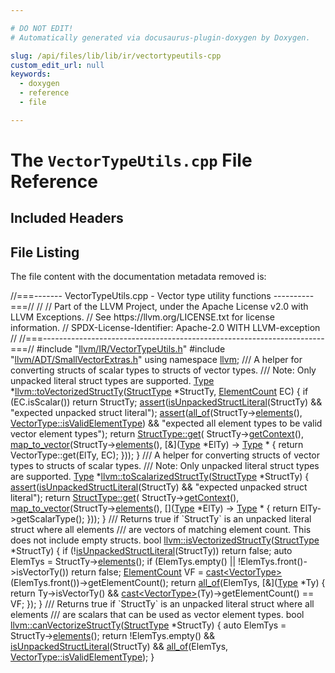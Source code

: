 ```yaml
---

# DO NOT EDIT!
# Automatically generated via docusaurus-plugin-doxygen by Doxygen.

slug: /api/files/lib/lib/ir/vectortypeutils-cpp
custom_edit_url: null
keywords:
  - doxygen
  - reference
  - file

---
```





# The `VectorTypeUtils.cpp` File Reference

<DoxygenPage pluginConfig={pluginConfig}>



## Included Headers

<IncludesList>
<IncludesListItem
  filePath="llvm/IR/VectorTypeUtils.h"
  permalink="/docs/api/files/include/include/llvm/include/llvm/ir/vectortypeutils-h"
  isLocal="true" />
<IncludesListItem
  filePath="llvm/ADT/SmallVectorExtras.h"
  permalink="/docs/api/files/include/include/llvm/include/llvm/adt/smallvectorextras-h"
  isLocal="true" />
</IncludesList>


## File Listing

The file content with the documentation metadata removed is:

<ProgramListing>

<Link id="l00001" /><CodeLine lineNumber="1"><Highlight kind="comment">//===------- VectorTypeUtils.cpp - Vector type utility functions ----------===//</Highlight><Highlight kind="normal"></Highlight></CodeLine>
<Link id="l00002" /><CodeLine lineNumber="2"><Highlight kind="normal"></Highlight><Highlight kind="comment">//</Highlight><Highlight kind="normal"></Highlight></CodeLine>
<Link id="l00003" /><CodeLine lineNumber="3"><Highlight kind="normal"></Highlight><Highlight kind="comment">// Part of the LLVM Project, under the Apache License v2.0 with LLVM Exceptions.</Highlight><Highlight kind="normal"></Highlight></CodeLine>
<Link id="l00004" /><CodeLine lineNumber="4"><Highlight kind="normal"></Highlight><Highlight kind="comment">// See https://llvm.org/LICENSE.txt for license information.</Highlight><Highlight kind="normal"></Highlight></CodeLine>
<Link id="l00005" /><CodeLine lineNumber="5"><Highlight kind="normal"></Highlight><Highlight kind="comment">// SPDX-License-Identifier: Apache-2.0 WITH LLVM-exception</Highlight><Highlight kind="normal"></Highlight></CodeLine>
<Link id="l00006" /><CodeLine lineNumber="6"><Highlight kind="normal"></Highlight><Highlight kind="comment">//</Highlight><Highlight kind="normal"></Highlight></CodeLine>
<Link id="l00007" /><CodeLine lineNumber="7"><Highlight kind="normal"></Highlight><Highlight kind="comment">//===----------------------------------------------------------------------===//</Highlight><Highlight kind="normal"></Highlight></CodeLine>
<Link id="l00008" /><CodeLine lineNumber="8"><Highlight kind="normal"></Highlight></CodeLine>
<Link id="l00009" /><CodeLine lineNumber="9"><Highlight kind="normal"></Highlight><Highlight kind="preprocessor">#include &quot;<a href="/docs/api/files/include/include/llvm/include/llvm/ir/vectortypeutils-h">llvm/IR/VectorTypeUtils.h</a>&quot;</Highlight><Highlight kind="normal"></Highlight></CodeLine>
<Link id="l00010" /><CodeLine lineNumber="10"><Highlight kind="normal"></Highlight><Highlight kind="preprocessor">#include &quot;<a href="/docs/api/files/include/include/llvm/include/llvm/adt/smallvectorextras-h">llvm/ADT/SmallVectorExtras.h</a>&quot;</Highlight><Highlight kind="normal"></Highlight></CodeLine>
<Link id="l00011" /><CodeLine lineNumber="11"><Highlight kind="normal"></Highlight></CodeLine>
<Link id="l00012" /><CodeLine lineNumber="12"><Highlight kind="normal"></Highlight><Highlight kind="keyword">using namespace </Highlight><Highlight kind="normal"><a href="/docs/api/namespaces/llvm">llvm</a>;</Highlight></CodeLine>
<Link id="l00013" /><CodeLine lineNumber="13"><Highlight kind="normal"></Highlight><Highlight kind="comment"></Highlight></CodeLine>
<Link id="l00014" /><CodeLine lineNumber="14"><Highlight kind="comment">/// A helper for converting structs of scalar types to structs of vector types.</Highlight></CodeLine>
<Link id="l00015" /><CodeLine lineNumber="15"><Highlight kind="comment">/// Note: Only unpacked literal struct types are supported.</Highlight><Highlight kind="normal"></Highlight></CodeLine>
<Link id="l00016" /><CodeLine lineNumber="16" lineLink="/docs/api/namespaces/llvm/#a77e211e8fb596ed21bb29f80aeacc211"><Highlight kind="normal"><a href="/docs/api/classes/llvm/type">Type</a> &#42;<a href="/docs/api/namespaces/llvm/#a77e211e8fb596ed21bb29f80aeacc211">llvm::toVectorizedStructTy</a>(<a href="/docs/api/classes/llvm/structtype">StructType</a> &#42;StructTy, <a href="/docs/api/classes/llvm/elementcount">ElementCount</a> EC) &#123;</Highlight></CodeLine>
<Link id="l00017" /><CodeLine lineNumber="17"><Highlight kind="normal">  </Highlight><Highlight kind="keywordflow">if</Highlight><Highlight kind="normal"> (EC.isScalar())</Highlight></CodeLine>
<Link id="l00018" /><CodeLine lineNumber="18"><Highlight kind="normal">    </Highlight><Highlight kind="keywordflow">return</Highlight><Highlight kind="normal"> StructTy;</Highlight></CodeLine>
<Link id="l00019" /><CodeLine lineNumber="19"><Highlight kind="normal">  <a href="/docs/api/files/lib/lib/target/lib/target/amdgpu/silowercontrolflow-cpp/#a4868c5d81c5ccc98c47aeab6244346a0">assert</a>(<a href="/docs/api/namespaces/llvm/#a28db78be8569f9cabe49007baf76cff2">isUnpackedStructLiteral</a>(StructTy) &amp;&amp;</Highlight></CodeLine>
<Link id="l00020" /><CodeLine lineNumber="20"><Highlight kind="normal">         </Highlight><Highlight kind="stringliteral">&quot;expected unpacked struct literal&quot;</Highlight><Highlight kind="normal">);</Highlight></CodeLine>
<Link id="l00021" /><CodeLine lineNumber="21"><Highlight kind="normal">  <a href="/docs/api/files/lib/lib/target/lib/target/amdgpu/silowercontrolflow-cpp/#a4868c5d81c5ccc98c47aeab6244346a0">assert</a>(<a href="/docs/api/namespaces/llvm/#a0d10fe510ced2849a8074fe81e5d04ce">all&#95;of</a>(StructTy-&gt;<a href="/docs/api/classes/llvm/structtype/#a339ac1c5133ca49e7a5fb1e37ce0a308">elements</a>(), <a href="/docs/api/classes/llvm/vectortype/#aa6a2194fc011669faabe43322d7c6c5f">VectorType::isValidElementType</a>) &amp;&amp;</Highlight></CodeLine>
<Link id="l00022" /><CodeLine lineNumber="22"><Highlight kind="normal">         </Highlight><Highlight kind="stringliteral">&quot;expected all element types to be valid vector element types&quot;</Highlight><Highlight kind="normal">);</Highlight></CodeLine>
<Link id="l00023" /><CodeLine lineNumber="23"><Highlight kind="normal">  </Highlight><Highlight kind="keywordflow">return</Highlight><Highlight kind="normal"> <a href="/docs/api/classes/llvm/structtype/#a18fc4545474c6ebb6f7c547f64f4fb31">StructType::get</a>(</Highlight></CodeLine>
<Link id="l00024" /><CodeLine lineNumber="24"><Highlight kind="normal">      StructTy-&gt;<a href="/docs/api/classes/llvm/type/#a909eca4ba9e5eefc203c8e3770bdab25">getContext</a>(),</Highlight></CodeLine>
<Link id="l00025" /><CodeLine lineNumber="25"><Highlight kind="normal">      <a href="/docs/api/namespaces/llvm/#a2e7f03a97de1f7d60491b516bb5ee6ad">map&#95;to&#95;vector</a>(StructTy-&gt;<a href="/docs/api/classes/llvm/structtype/#a339ac1c5133ca49e7a5fb1e37ce0a308">elements</a>(), &#91;&amp;&#93;(<a href="/docs/api/classes/llvm/type">Type</a> &#42;ElTy) -&gt; <a href="/docs/api/classes/llvm/type">Type</a> &#42; &#123;</Highlight></CodeLine>
<Link id="l00026" /><CodeLine lineNumber="26"><Highlight kind="normal">        return VectorType::get(ElTy, EC);</Highlight></CodeLine>
<Link id="l00027" /><CodeLine lineNumber="27"><Highlight kind="normal">      &#125;));</Highlight></CodeLine>
<Link id="l00028" /><CodeLine lineNumber="28"><Highlight kind="normal">&#125;</Highlight></CodeLine>
<Link id="l00029" /><CodeLine lineNumber="29"><Highlight kind="normal"></Highlight><Highlight kind="comment"></Highlight></CodeLine>
<Link id="l00030" /><CodeLine lineNumber="30"><Highlight kind="comment">/// A helper for converting structs of vector types to structs of scalar types.</Highlight></CodeLine>
<Link id="l00031" /><CodeLine lineNumber="31"><Highlight kind="comment">/// Note: Only unpacked literal struct types are supported.</Highlight><Highlight kind="normal"></Highlight></CodeLine>
<Link id="l00032" /><CodeLine lineNumber="32" lineLink="/docs/api/namespaces/llvm/#af3d7a362fea3dd362c790529f2afcbfa"><Highlight kind="normal"><a href="/docs/api/classes/llvm/type">Type</a> &#42;<a href="/docs/api/namespaces/llvm/#af3d7a362fea3dd362c790529f2afcbfa">llvm::toScalarizedStructTy</a>(<a href="/docs/api/classes/llvm/structtype">StructType</a> &#42;StructTy) &#123;</Highlight></CodeLine>
<Link id="l00033" /><CodeLine lineNumber="33"><Highlight kind="normal">  <a href="/docs/api/files/lib/lib/target/lib/target/amdgpu/silowercontrolflow-cpp/#a4868c5d81c5ccc98c47aeab6244346a0">assert</a>(<a href="/docs/api/namespaces/llvm/#a28db78be8569f9cabe49007baf76cff2">isUnpackedStructLiteral</a>(StructTy) &amp;&amp;</Highlight></CodeLine>
<Link id="l00034" /><CodeLine lineNumber="34"><Highlight kind="normal">         </Highlight><Highlight kind="stringliteral">&quot;expected unpacked struct literal&quot;</Highlight><Highlight kind="normal">);</Highlight></CodeLine>
<Link id="l00035" /><CodeLine lineNumber="35"><Highlight kind="normal">  </Highlight><Highlight kind="keywordflow">return</Highlight><Highlight kind="normal"> <a href="/docs/api/classes/llvm/structtype/#a18fc4545474c6ebb6f7c547f64f4fb31">StructType::get</a>(</Highlight></CodeLine>
<Link id="l00036" /><CodeLine lineNumber="36"><Highlight kind="normal">      StructTy-&gt;<a href="/docs/api/classes/llvm/type/#a909eca4ba9e5eefc203c8e3770bdab25">getContext</a>(),</Highlight></CodeLine>
<Link id="l00037" /><CodeLine lineNumber="37"><Highlight kind="normal">      <a href="/docs/api/namespaces/llvm/#a2e7f03a97de1f7d60491b516bb5ee6ad">map&#95;to&#95;vector</a>(StructTy-&gt;<a href="/docs/api/classes/llvm/structtype/#a339ac1c5133ca49e7a5fb1e37ce0a308">elements</a>(), &#91;&#93;(<a href="/docs/api/classes/llvm/type">Type</a> &#42;ElTy) -&gt; <a href="/docs/api/classes/llvm/type">Type</a> &#42; &#123;</Highlight></CodeLine>
<Link id="l00038" /><CodeLine lineNumber="38"><Highlight kind="normal">        return ElTy-&gt;getScalarType();</Highlight></CodeLine>
<Link id="l00039" /><CodeLine lineNumber="39"><Highlight kind="normal">      &#125;));</Highlight></CodeLine>
<Link id="l00040" /><CodeLine lineNumber="40"><Highlight kind="normal">&#125;</Highlight></CodeLine>
<Link id="l00041" /><CodeLine lineNumber="41"><Highlight kind="normal"></Highlight><Highlight kind="comment"></Highlight></CodeLine>
<Link id="l00042" /><CodeLine lineNumber="42"><Highlight kind="comment">/// Returns true if &#96;StructTy&#96; is an unpacked literal struct where all elements</Highlight></CodeLine>
<Link id="l00043" /><CodeLine lineNumber="43"><Highlight kind="comment">/// are vectors of matching element count. This does not include empty structs.</Highlight><Highlight kind="normal"></Highlight></CodeLine>
<Link id="l00044" /><CodeLine lineNumber="44" lineLink="/docs/api/namespaces/llvm/#af917412cc13ec525beaccfd6d149df70"><Highlight kind="normal"></Highlight><Highlight kind="keywordtype">bool</Highlight><Highlight kind="normal"> <a href="/docs/api/namespaces/llvm/#af917412cc13ec525beaccfd6d149df70">llvm::isVectorizedStructTy</a>(<a href="/docs/api/classes/llvm/structtype">StructType</a> &#42;StructTy) &#123;</Highlight></CodeLine>
<Link id="l00045" /><CodeLine lineNumber="45"><Highlight kind="normal">  </Highlight><Highlight kind="keywordflow">if</Highlight><Highlight kind="normal"> (!<a href="/docs/api/namespaces/llvm/#a28db78be8569f9cabe49007baf76cff2">isUnpackedStructLiteral</a>(StructTy))</Highlight></CodeLine>
<Link id="l00046" /><CodeLine lineNumber="46"><Highlight kind="normal">    </Highlight><Highlight kind="keywordflow">return</Highlight><Highlight kind="normal"> </Highlight><Highlight kind="keyword">false</Highlight><Highlight kind="normal">;</Highlight></CodeLine>
<Link id="l00047" /><CodeLine lineNumber="47"><Highlight kind="normal">  </Highlight><Highlight kind="keyword">auto</Highlight><Highlight kind="normal"> ElemTys = StructTy-&gt;<a href="/docs/api/classes/llvm/structtype/#a339ac1c5133ca49e7a5fb1e37ce0a308">elements</a>();</Highlight></CodeLine>
<Link id="l00048" /><CodeLine lineNumber="48"><Highlight kind="normal">  </Highlight><Highlight kind="keywordflow">if</Highlight><Highlight kind="normal"> (ElemTys.empty() || !ElemTys.front()-&gt;isVectorTy())</Highlight></CodeLine>
<Link id="l00049" /><CodeLine lineNumber="49"><Highlight kind="normal">    </Highlight><Highlight kind="keywordflow">return</Highlight><Highlight kind="normal"> </Highlight><Highlight kind="keyword">false</Highlight><Highlight kind="normal">;</Highlight></CodeLine>
<Link id="l00050" /><CodeLine lineNumber="50"><Highlight kind="normal">  <a href="/docs/api/classes/llvm/elementcount">ElementCount</a> VF = <a href="/docs/api/namespaces/llvm/#ac4fc845f5ed92de63cd4474f128f5fc5">cast&lt;VectorType&gt;</a>(ElemTys.front())-&gt;getElementCount();</Highlight></CodeLine>
<Link id="l00051" /><CodeLine lineNumber="51"><Highlight kind="normal">  </Highlight><Highlight kind="keywordflow">return</Highlight><Highlight kind="normal"> <a href="/docs/api/namespaces/llvm/#a0d10fe510ced2849a8074fe81e5d04ce">all&#95;of</a>(ElemTys, &#91;&amp;&#93;(<a href="/docs/api/classes/llvm/type">Type</a> &#42;Ty) &#123;</Highlight></CodeLine>
<Link id="l00052" /><CodeLine lineNumber="52"><Highlight kind="normal">    </Highlight><Highlight kind="keywordflow">return</Highlight><Highlight kind="normal"> Ty-&gt;isVectorTy() &amp;&amp; <a href="/docs/api/namespaces/llvm/#ac4fc845f5ed92de63cd4474f128f5fc5">cast&lt;VectorType&gt;</a>(Ty)-&gt;getElementCount() == VF;</Highlight></CodeLine>
<Link id="l00053" /><CodeLine lineNumber="53"><Highlight kind="normal">  &#125;);</Highlight></CodeLine>
<Link id="l00054" /><CodeLine lineNumber="54"><Highlight kind="normal">&#125;</Highlight></CodeLine>
<Link id="l00055" /><CodeLine lineNumber="55"><Highlight kind="normal"></Highlight><Highlight kind="comment"></Highlight></CodeLine>
<Link id="l00056" /><CodeLine lineNumber="56"><Highlight kind="comment">/// Returns true if &#96;StructTy&#96; is an unpacked literal struct where all elements</Highlight></CodeLine>
<Link id="l00057" /><CodeLine lineNumber="57"><Highlight kind="comment">/// are scalars that can be used as vector element types.</Highlight><Highlight kind="normal"></Highlight></CodeLine>
<Link id="l00058" /><CodeLine lineNumber="58" lineLink="/docs/api/namespaces/llvm/#a15795bcb48d8b3c37995ae4459f0af7d"><Highlight kind="normal"></Highlight><Highlight kind="keywordtype">bool</Highlight><Highlight kind="normal"> <a href="/docs/api/namespaces/llvm/#a15795bcb48d8b3c37995ae4459f0af7d">llvm::canVectorizeStructTy</a>(<a href="/docs/api/classes/llvm/structtype">StructType</a> &#42;StructTy) &#123;</Highlight></CodeLine>
<Link id="l00059" /><CodeLine lineNumber="59"><Highlight kind="normal">  </Highlight><Highlight kind="keyword">auto</Highlight><Highlight kind="normal"> ElemTys = StructTy-&gt;<a href="/docs/api/classes/llvm/structtype/#a339ac1c5133ca49e7a5fb1e37ce0a308">elements</a>();</Highlight></CodeLine>
<Link id="l00060" /><CodeLine lineNumber="60"><Highlight kind="normal">  </Highlight><Highlight kind="keywordflow">return</Highlight><Highlight kind="normal"> !ElemTys.empty() &amp;&amp; <a href="/docs/api/namespaces/llvm/#a28db78be8569f9cabe49007baf76cff2">isUnpackedStructLiteral</a>(StructTy) &amp;&amp;</Highlight></CodeLine>
<Link id="l00061" /><CodeLine lineNumber="61"><Highlight kind="normal">         <a href="/docs/api/namespaces/llvm/#a0d10fe510ced2849a8074fe81e5d04ce">all&#95;of</a>(ElemTys, <a href="/docs/api/classes/llvm/vectortype/#aa6a2194fc011669faabe43322d7c6c5f">VectorType::isValidElementType</a>);</Highlight></CodeLine>
<Link id="l00062" /><CodeLine lineNumber="62"><Highlight kind="normal">&#125;</Highlight></CodeLine>

</ProgramListing>


</DoxygenPage>
